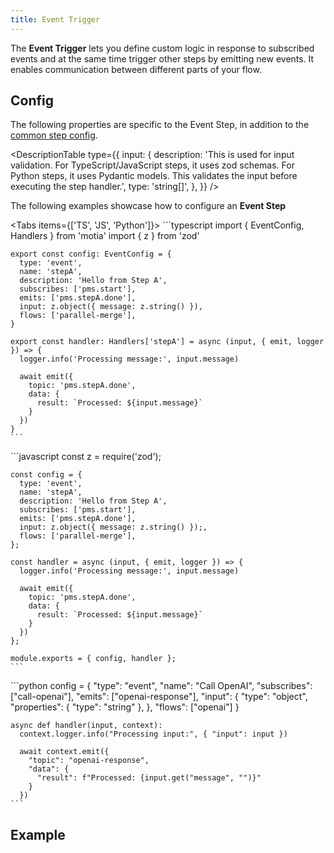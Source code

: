 ```yaml
---
title: Event Trigger
---
```


The **Event Trigger** lets you define custom logic in response to subscribed events and at the same time trigger other steps by emitting new events. It enables communication between different parts of your flow.

## Config

The following properties are specific to the Event Step, in addition to the [common step config](/docs/concepts/steps/defining-steps#config).

<DescriptionTable
  type={{
    input: {
      description:
        'This is used for input validation. For TypeScript/JavaScript steps, it uses zod schemas. For Python steps, it uses Pydantic models. This validates the input before executing the step handler.',
      type: 'string[]',
    },
  }}
/>

The following examples showcase how to configure an **Event Step**

<Tabs  items={['TS', 'JS', 'Python']}>
  <Tab value="TS">
    ```typescript
    import { EventConfig, Handlers } from 'motia'
    import { z } from 'zod'

    export const config: EventConfig = {
      type: 'event',
      name: 'stepA',
      description: 'Hello from Step A',
      subscribes: ['pms.start'],
      emits: ['pms.stepA.done'],
      input: z.object({ message: z.string() }),
      flows: ['parallel-merge'],
    }

    export const handler: Handlers['stepA'] = async (input, { emit, logger }) => {
      logger.info('Processing message:', input.message)

      await emit({
        topic: 'pms.stepA.done',
        data: {
          result: `Processed: ${input.message}`
        }
      })
    }
    ```
  </Tab>
  <Tab value="JS">
    ```javascript
    const z = require('zod');

    const config = {
      type: 'event',
      name: 'stepA',
      description: 'Hello from Step A',
      subscribes: ['pms.start'],
      emits: ['pms.stepA.done'],
      input: z.object({ message: z.string() });,
      flows: ['parallel-merge'],
    };

    const handler = async (input, { emit, logger }) => {
      logger.info('Processing message:', input.message)

      await emit({
        topic: 'pms.stepA.done',
        data: {
          result: `Processed: ${input.message}`
        }
      })
    };

    module.exports = { config, handler };
    ```
  </Tab>
  <Tab value="Python">
    ```python
    config = {
      "type": "event",
      "name": "Call OpenAI",
      "subscribes": ["call-openai"], 
      "emits": ["openai-response"],
      "input": {
        "type": "object",
        "properties": { "type": "string" },
      },
      "flows": ["openai"]
    }

    async def handler(input, context):
      context.logger.info("Processing input:", { "input": input })

      await context.emit({
        "topic": "openai-response",
        "data": {
          "result": f"Processed: {input.get("message", "")}"
        }
      })
    ```
  </Tab>
</Tabs>

## Example
